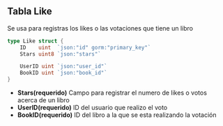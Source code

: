 ## Tabla Like
Se usa para registras los likes o las votaciones que tiene un libro
```go
type Like struct {
	ID    uint  `json:"id" gorm:"primary_key"`
	Stars uint8 `json:"stars"`

	UserID uint `json:"user_id"`
	BookID uint `json:"book_id"`
}
```
- **Stars(requerido)** Campo para registrar el numero de likes o votos acerca de un libro
- **UserID(requerido)** ID del usuario que realizo el voto
- **BookID(requerido)** ID del libro a la que se esta realizando la votación